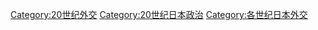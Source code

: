 [[Category:20世纪外交|Category:20世纪外交]]
[[Category:20世纪日本政治|Category:20世纪日本政治]]
[[Category:各世纪日本外交|Category:各世纪日本外交]]